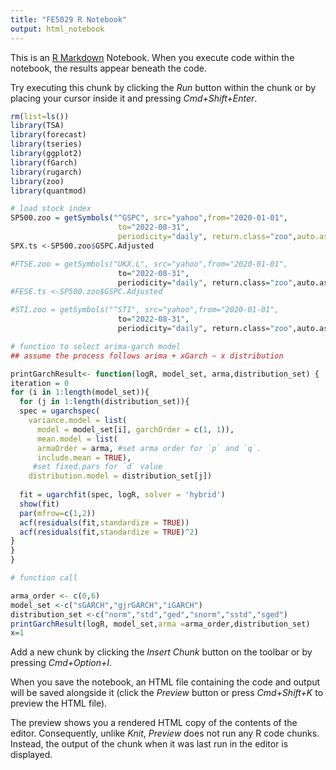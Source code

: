 ```yaml
---
title: "FE5029 R Notebook"
output: html_notebook
---
```


This is an [R Markdown](http://rmarkdown.rstudio.com) Notebook. When you execute code within the notebook, the results appear beneath the code. 

Try executing this chunk by clicking the *Run* button within the chunk or by placing your cursor inside it and pressing *Cmd+Shift+Enter*. 

```r
rm(list=ls())
library(TSA)
library(forecast)
library(tseries)
library(ggplot2)
library(fGarch)
library(rugarch)
library(zoo)
library(quantmod)
```

```r
# load stock index
SP500.zoo = getSymbols("^GSPC", src="yahoo",from="2020-01-01",
                        to="2022-08-31", 
                        periodicity="daily", return.class="zoo",auto.assign=FALSE)
SPX.ts <-SP500.zoo$GSPC.Adjusted
```

```r
#FTSE.zoo = getSymbols("UKX.L", src="yahoo",from="2020-01-01",
                        to="2022-08-31", 
                        periodicity="daily", return.class="zoo",auto.assign=FALSE)
#FESE.ts <-SP500.zoo$GSPC.Adjusted

```

```r
#STI.zoo = getSymbols("^STI", src="yahoo",from="2020-01-01",
                        to="2022-08-31", 
                        periodicity="daily", return.class="zoo",auto.assign=FALSE)
```

```r
# function to select arima-garch model
## assume the process follows arima + xGarch ~ x distribution

printGarchResult<- function(logR, model_set, arma,distribution_set) {
iteration = 0
for (i in 1:length(model_set)){
  for (j in 1:length(distribution_set)){
  spec = ugarchspec(
    variance.model = list(
      model = model_set[i], garchOrder = c(1, 1)), 
      mean.model = list(
      armaOrder = arma, #set arma order for `p` and `q`.
      include.mean = TRUE), 
     #set fixed.pars for `d` value
    distribution.model = distribution_set[j])
  
  fit = ugarchfit(spec, logR, solver = 'hybrid')
  show(fit)
  par(mfrow=c(1,2))
  acf(residuals(fit,standardize = TRUE))
  acf(residuals(fit,standardize = TRUE)^2)
}
}
}
```
```r
# function call

arma_order <- c(0,6)
model_set <-c("sGARCH","gjrGARCH","iGARCH")
distribution_set <-c("norm","std","ged","snorm","sstd","sged")
printGarchResult(logR, model_set,arma =arma_order,distribution_set)
x=1
```

Add a new chunk by clicking the *Insert Chunk* button on the toolbar or by pressing *Cmd+Option+I*.

When you save the notebook, an HTML file containing the code and output will be saved alongside it (click the *Preview* button or press *Cmd+Shift+K* to preview the HTML file). 

The preview shows you a rendered HTML copy of the contents of the editor. Consequently, unlike *Knit*, *Preview* does not run any R code chunks. Instead, the output of the chunk when it was last run in the editor is displayed.

